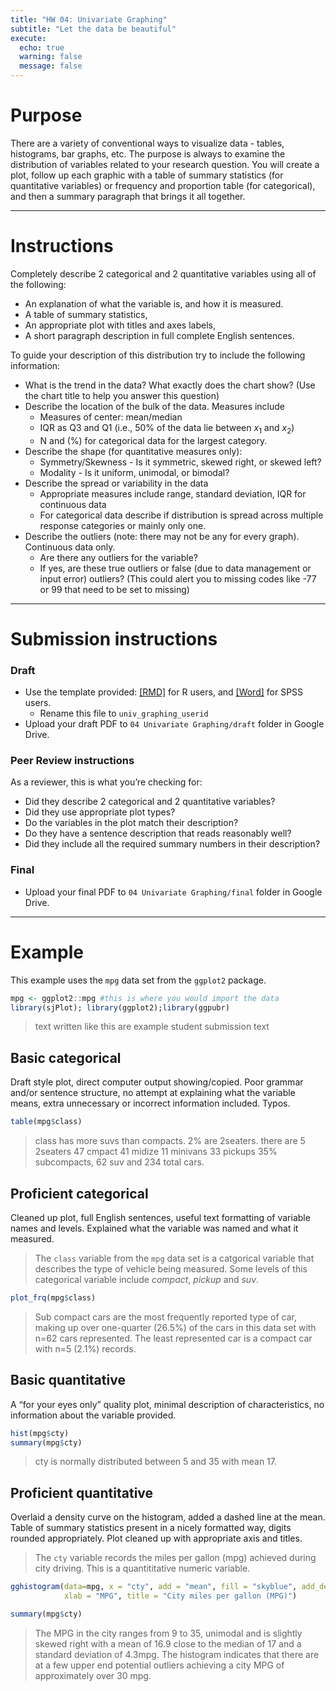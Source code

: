 ```yaml
---
title: "HW 04: Univariate Graphing"
subtitle: "Let the data be beautiful"
execute:
  echo: true
  warning: false
  message: false
---
```


# Purpose

There are a variety of conventional ways to visualize data - tables, histograms, bar graphs, etc. The purpose is always to examine the distribution of variables related to your research question. You will create a plot, follow up each graphic with a table of summary statistics (for quantitative variables) or frequency and proportion table (for categorical), and then a summary paragraph that brings it all together. 

----

# Instructions 


Completely describe 2 categorical and 2 quantitative variables using all of the following: 

* An explanation of what the variable is, and how it is measured. 
* A table of summary statistics,
* An appropriate plot with titles and axes labels, 
* A short paragraph description in full complete English sentences. 
    
    
To guide your description of this distribution try to include the following information:

* What is the trend in the data? What exactly does the chart show? (Use the chart title to help you answer this question)
* Describe the location of the bulk of the data. Measures include
    - Measures of center: mean/median
    - IQR as Q3 and Q1 (i.e., 50% of the data lie between $x_{1}$ and $x_{2}$)
    - N and (%) for categorical data for the largest category. 
* Describe the shape (for quantitative measures only):
    - Symmetry/Skewness - Is it symmetric, skewed right, or skewed left?
    - Modality - Is it uniform, unimodal, or bimodal?       
* Describe the spread or variability in the data
    - Appropriate measures include range, standard deviation, IQR for continuous data
    - For categorical data describe if distribution is spread across multiple response categories or mainly only one.
* Describe the outliers (note: there may not be any for every graph). Continuous data only.
    - Are there any outliers for the variable?
    - If yes, are these true outliers or false (due to data management or input error) outliers? 
    (This could alert you to missing codes like -77 or 99 that need to be set to missing)

----

# Submission instructions

### Draft

* Use the template provided: [[RMD]](templates/04_univ_graphing_template.Rmd) for R users, and [[Word]](templates/04_univ_graphing_template.docx) for SPSS users.
    - Rename this file to `univ_graphing_userid`
* Upload your draft PDF to `04 Univariate Graphing/draft` folder in Google Drive.


### Peer Review instructions

As a reviewer, this is what you're checking for: 

* Did they describe 2 categorical and 2 quantitative variables? 
* Did they use appropriate plot types?
* Do the variables in the plot match their description? 
* Do they have a sentence description that reads reasonably well? 
* Did they include all the required summary numbers in their description? 


### Final

* Upload your final PDF to `04 Univariate Graphing/final` folder in Google Drive.


----

\newpage 

# Example
This example uses the `mpg` data set from the `ggplot2` package.
```r
mpg <- ggplot2::mpg #this is where you would import the data
library(sjPlot); library(ggplot2);library(ggpubr)
```

> text written like this are example student submission text

## Basic categorical
Draft style plot, direct computer output showing/copied. Poor grammar and/or sentence structure, no attempt at explaining what the variable means, extra unnecessary or incorrect information included. Typos. 

```r
table(mpg$class)
```

> class has more suvs than compacts. 2% are 2seaters. there are 5 2seaters 47 cmpact 41 midize 11 minivans 33 pickups 35% subcompacts, 62 suv and 234 total cars. 

## Proficient categorical
Cleaned up plot, full English sentences, useful text formatting of variable names and levels. Explained what the variable was named and what it measured. 

> The `class` variable from the `mpg` data set is a catgorical variable that describes the type of vehicle being measured. Some levels of this categorical variable include _compact_, _pickup_ and _suv_. 

```r
plot_frq(mpg$class)
```

> Sub compact cars are the most frequently reported type of car, making up over one-quarter (26.5%) of the cars in this data set with n=62 cars represented. The least represented car is a compact car with n=5 (2.1%) records. 

\newpage

## Basic quantitative 
A "for your eyes only" quality plot, minimal description of characteristics, no information about the variable provided. 

```r
hist(mpg$cty)
summary(mpg$cty)
```

> cty is normally distributed between 5 and 35 with mean 17.

## Proficient quantitative
Overlaid a density curve on the histogram, added a dashed line at the mean. Table of summary statistics present in a nicely formatted way, digits rounded appropriately. Plot cleaned up with appropriate axis and titles.  

> The `cty` variable records the miles per gallon (mpg) achieved during city driving. This is a quantititative numeric variable. 

```r
gghistogram(data=mpg, x = "cty", add = "mean", fill = "skyblue", add_density = TRUE, 
            xlab = "MPG", title = "City miles per gallon (MPG)")

summary(mpg$cty)
```

> The MPG in the city ranges from 9 to 35, unimodal and is slightly skewed right with a mean of 16.9 close to the median of 17 and a standard deviation of 4.3mpg. The histogram indicates that there are at a few upper end potential outliers achieving a city MPG of approximately over 30 mpg. 

    
